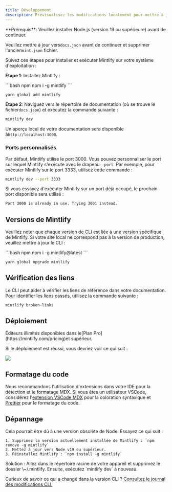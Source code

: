 ```yaml
---
title: Développement
description: Prévisualisez les modifications localement pour mettre à jour votre documentation
---
```


<Info>
  **Prérequis**: Veuillez installer Node.js (version 19 ou supérieure) avant de continuer.<br />

  Veuillez mettre à jour vers`docs.json` avant de continuer et supprimer l'ancien`mint.json` fichier.
</Info>

Suivez ces étapes pour installer et exécuter Mintlify sur votre système d'exploitation :

**Étape 1**: Installez Mintlify :

<CodeGroup>
  ```bash npm
  npm i -g mintlify
  ```

  ```bash yarn
  yarn global add mintlify
  ```
</CodeGroup>

**Étape 2**: Naviguez vers le répertoire de documentation (où se trouve le fichier`docs.json`) et exécutez la commande suivante :

```bash
mintlify dev
```

Un aperçu local de votre documentation sera disponible à`http://localhost:3000`.

### Ports personnalisés

Par défaut, Mintlify utilise le port 3000. Vous pouvez personnaliser le port sur lequel Mintlify s'exécute avec le drapeau`--port`. Par exemple, pour exécuter Mintlify sur le port 3333, utilisez cette commande :

```bash
mintlify dev --port 3333
```

Si vous essayez d'exécuter Mintlify sur un port déjà occupé, le prochain port disponible sera utilisé :

```md
Port 3000 is already in use. Trying 3001 instead.
```

## Versions de Mintlify

Veuillez noter que chaque version de CLI est liée à une version spécifique de Mintlify. Si votre site local ne correspond pas à la version de production, veuillez mettre à jour le CLI :

<CodeGroup>
  ```bash npm
  npm i -g mintlify@latest
  ```

  ```bash yarn
  yarn global upgrade mintlify
  ```
</CodeGroup>

## Vérification des liens

Le CLI peut aider à vérifier les liens de référence dans votre documentation. Pour identifier les liens cassés, utilisez la commande suivante :

```bash
mintlify broken-links
```

## Déploiement

<Tip>
  Éditeurs illimités disponibles dans le[Plan Pro](https://mintlify.com/pricing)et supérieur.
</Tip>

Si le déploiement est réussi, vous devriez voir ce qui suit :

<Frame>
  <img src="/images/checks-passed.png" style={{ borderRadius: '0.5rem' }} />
</Frame>

## Formatage du code

Nous recommandons l'utilisation d'extensions dans votre IDE pour la détection et le formatage MDX. Si vous êtes un utilisateur VSCode, considérez l'[extension VSCode MDX](https://marketplace.visualstudio.com/items?itemName=unifiedjs.vscode-mdx) pour la coloration syntaxique et [Prettier](https://marketplace.visualstudio.com/items?itemName=esbenp.prettier-vscode) pour le formatage du code.

## Dépannage

<AccordionGroup>
  <Accordion title="Error: Could not load the &#x22;sharp&#x22; module using the darwin-arm64 runtime">
    Cela pourrait être dû à une version obsolète de Node. Essayez ce qui suit :

    1. Supprimez la version actuellement installée de Mintlify : `npm remove -g mintlify`
    2. Mettez à jour vers Node v19 ou supérieur.
    3. Réinstallez Mintlify : `npm install -g mintlify`
  </Accordion>

  <Accordion title="Issue: Encountering an unknown error">
    Solution : Allez dans le répertoire racine de votre appareil et supprimez le dossier \~/.mintlify. Ensuite, exécutez `mintlify dev` à nouveau.
  </Accordion>
</AccordionGroup>

Curieux de savoir ce qui a changé dans la version CLI ? [Consultez le journal des modifications CLI.](https://www.npmjs.com/package/mintlify?activeTab=versions)
